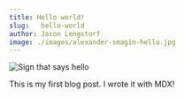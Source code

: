 ```yaml
---
title: Hello world!
slug:	hello-world
author: Jason Lengstorf
image: ./images/alexander-smagin-hello.jpg
---
```


![Sign that says hello](./images/alexander-smagin-hello.jpg)

This is my first blog post. I wrote it with MDX!